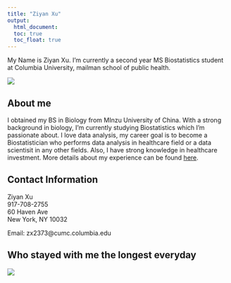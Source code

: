 ```yaml
---
title: "Ziyan Xu"
output: 
  html_document:
  toc: true
  toc_float: true
---
```


My Name is Ziyan Xu. I'm currently a second year MS Biostatistics student at Columbia University, mailman school of public health.

![](images/ZiyanXu.JPG)

## About me
I obtained my BS in Biology from MInzu University of China. With a strong background in biology, I'm currently studying Biostatistics which I'm passionate about. I love data analysis, my career goal is to become a Biostatistician who performs data analysis in healthcare field or a data scientisit in any other fields. Also, I have strong knowledge in healthcare investment. More details about my experience can be found [here](Resume_Ziyan_Xu.pdf).


## Contact Information

Ziyan Xu\
917-708-2755\
60 Haven Ave\
New York, NY 10032

Email: zx2373@cumc.columbia.edu

## Who stayed with me the longest everyday

![](images/Jack.jpg)